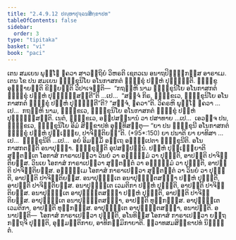 ```yaml
---
title: "2.4.9.12 ປຎ຺ຫາປຸຈ຺ຉນສິກ຺ຂາປທ"
tableOfContents: false
sidebar:
  order: 3
type: "tipitaka"
basket: "vi"
book: "paci"
---
```



<DynamicBreadcrumb />

<Division number="1219" book="paci">

<Paragraph number="3509" book="paci">
ເຕນ ສມເຍນ ພຸທ຺ໂຘ ຠຄວາ ສາວຕ຺ຖິຍໍ ວິຫຣຕິ ເຊຕວເນ ອນາຖປິຓ຺ຑິກສ຺ສ ອາຣາເມ. ເຕນ ໂຂ ປນ ສມເຍນ ຠິກ຺ຂຸນິໂຍ ອໂນກາສກຕໍ ຠິກ຺ຂຸໍ ປຎ຺ຫໍ ປຸຈ຺ຉນ຺ຕິ. ຠິກ຺ຂູ ອຸຊ຺ຌາຍນ຺ຕິ ຂິຍ຺ຍນ຺ຕິ ວິປາເຈນ຺ຕິ—  “ກຖຎ຺ຫິ ນາມ ຠິກ຺ຂຸນິໂຍ ອໂນກາສກຕໍ ຠິກ຺ຂຸໍ ປຎ຺ຫໍ ປຸຈ຺ຉິສ຺ສນ຺ຕີ”ຕິ …ເປ…  “ສຈ຺ຈໍ ກິຣ, ຠິກ຺ຂເວ, ຠິກ຺ຂຸນິໂຍ ອໂນກາສກຕໍ ຠິກ຺ຂຸໍ ປຎ຺ຫໍ ປຸຈ຺ຉນ຺ຕີ”ຕິ? “ສຈ຺ຈໍ, ຠຄວາ”ຕິ. ວິຄຣຫິ ພຸທ຺ໂຘ ຠຄວາ …ເປ…  ກຖຎ຺ຫິ ນາມ, ຠິກ຺ຂເວ, ຠິກ຺ຂຸນິໂຍ ອໂນກາສກຕໍ ຠິກ຺ຂຸໍ ປຎ຺ຫໍ ປຸຈ຺ຉິສ຺ສນ຺ຕິ. ເນຕໍ, ຠິກ຺ຂເວ, ອປ຺ປສນ຺ນານໍ ວາ ປສາທາຍ …ເປ…  ເອວຎ຺ຈ ປນ, ຠິກ຺ຂເວ, ຠິກ຺ຂຸນິໂຍ ອິມໍ ສິກ຺ຂາປທໍ ອຸທ຺ທິສນ຺ຕຸ—
</Paragraph>

</Division>
<Division number="1220" book="paci">

<Paragraph number="3510" book="paci">
<Emphasis>“ຍາ ປນ ຠິກ຺ຂຸນີ ອໂນກາສກຕໍ ຠິກ຺ຂຸໍ ປຎ຺ຫໍ ປຸຈ຺ເຉຍ຺ຍ, ປາຈິຕ຺ຕິຍນ຺”</Emphasis>ຕິ. (*95*:<Emphasis>150</Emphasis>)
</Paragraph>

</Division>
<Division number="1221" book="paci">

<Paragraph number="3511" book="paci">
<Emphasis>ຍາ ປນາ</Emphasis>ຕິ ຍາ ຍາທິສາ …ເປ…  <Emphasis>ຠິກ຺ຂຸນີ</Emphasis>ຕິ …ເປ…  ອຍໍ ອິມສ຺ມິໍ ອຕ຺ເຖ ອຘິປ຺ເປຕາ ຠິກ຺ຂຸນີຕິ.
</Paragraph>

<Paragraph number="3512" book="paci">
<Emphasis>ອໂນກາສກຕນ຺</Emphasis>ຕິ ອນາປຸຈ຺ຉາ. <Emphasis>ຠິກ຺ຂຸນ຺</Emphasis>ຕິ ອຸປສມ຺ປນ຺ນໍ. <Emphasis>ປຎ຺ຫໍ ປຸຈ຺ເຉຍ຺ຍາ</Emphasis>ຕິ ສຸຕ຺ຕນ຺ເຕ ໂອກາສໍ ກາຣາເປຕ຺ວາ ວິນຍໍ ວາ ອຠິຘມ຺ມໍ ວາ ປຸຈ຺ຉຕິ, ອາປຕ຺ຕິ ປາຈິຕ຺ຕິຍສ຺ສ. ວິນເຍ ໂອກາສໍ ກາຣາເປຕ຺ວາ ສຸຕ຺ຕນ຺ຕໍ ວາ ອຠິຘມ຺ມໍ ວາ ປຸຈ຺ຉຕິ, ອາປຕ຺ຕິ ປາຈິຕ຺ຕິຍສ຺ສ. ອຠິຘມ຺ເມ ໂອກາສໍ ກາຣາເປຕ຺ວາ ສຸຕ຺ຕນ຺ຕໍ ວາ ວິນຍໍ ວາ ປຸຈ຺ຉຕິ, ອາປຕ຺ຕິ ປາຈິຕ຺ຕິຍສ຺ສ.
</Paragraph>

</Division>
<Division number="1222" book="paci">

<Paragraph number="3513" book="paci">
ອນາປຸຈ຺ຉິເຕ ອນາປຸຈ຺ຉິຕສຎ຺ຎາ ປຎ຺ຫໍ ປຸຈ຺ຉຕິ, ອາປຕ຺ຕິ ປາຈິຕ຺ຕິຍສ຺ສ. ອນາປຸຈ຺ຉິເຕ ເວມຕິກາ ປຎ຺ຫໍ ປຸຈ຺ຉຕິ, ອາປຕ຺ຕິ ປາຈິຕ຺ຕິຍສ຺ສ. ອນາປຸຈ຺ຉິເຕ ອາປຸຈ຺ຉິຕສຎ຺ຎາ ປຎ຺ຫໍ ປຸຈ຺ຉຕິ, ອາປຕ຺ຕິ ປາຈິຕ຺ຕິຍສ຺ສ.
</Paragraph>

<Paragraph number="3514" book="paci">
ອາປຸຈ຺ຉິເຕ ອນາປຸຈ຺ຉິຕສຎ຺ຎາ, ອາປຕ຺ຕິ ທຸກ຺ກຏສ຺ສ. ອາປຸຈ຺ຉິເຕ ເວມຕິກາ, ອາປຕ຺ຕິ ທຸກ຺ກຏສ຺ສ. ອາປຸຈ຺ຉິເຕ ອາປຸຈ຺ຉິຕສຎ຺ຎາ, ອນາປຕ຺ຕິ.
</Paragraph>

</Division>
<Division number="1223" book="paci">

<Paragraph number="3515" book="paci">
ອນາປຕ຺ຕິ—  ໂອກາສໍ ກາຣາເປຕ຺ວາ ປຸຈ຺ຉຕິ, ອໂນທິສ຺ສ ໂອກາສໍ ກາຣາເປຕ຺ວາ ຍຕ຺ຖ ກຕ຺ຖຈິ ປຸຈ຺ຉຕິ, ອຸມ຺ມຕ຺ຕິກາຍ, ອາທິກມ຺ມິກາຍາຕິ.

</Paragraph>
</Division>

<Paragraph number="3516" type="center" book="paci">
ທ຺ວາທສມສິກ຺ຂາປທໍ ນິຏ຺ຐິຕໍ.
</Paragraph>